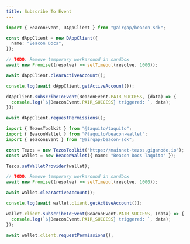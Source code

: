 ```yaml
---
title: Subscribe To Event
---
```






<!-- embedme subscribe-to-event.beacon.ts -->

```ts live
import { BeaconEvent, DAppClient } from "@airgap/beacon-sdk";

const dAppClient = new DAppClient({
  name: "Beacon Docs",
});

// TODO: Remove temporary workaround in sandbox
await new Promise((resolve) => setTimeout(resolve, 1000));

await dAppClient.clearActiveAccount();

console.log(await dAppClient.getActiveAccount());

dAppClient.subscribeToEvent(BeaconEvent.PAIR_SUCCESS, (data) => {
  console.log(`${BeaconEvent.PAIR_SUCCESS} triggered: `, data);
});

await dAppClient.requestPermissions();
```

<!-- embedme subscribe-to-event.taquito.ts -->

```ts live
import { TezosToolkit } from "@taquito/taquito";
import { BeaconWallet } from "@taquito/beacon-wallet";
import { BeaconEvent } from "@airgap/beacon-sdk";

const Tezos = new TezosToolkit("https://mainnet-tezos.giganode.io");
const wallet = new BeaconWallet({ name: "Beacon Docs Taquito" });

Tezos.setWalletProvider(wallet);

// TODO: Remove temporary workaround in sandbox
await new Promise((resolve) => setTimeout(resolve, 1000));

await wallet.clearActiveAccount();

console.log(await wallet.client.getActiveAccount());

wallet.client.subscribeToEvent(BeaconEvent.PAIR_SUCCESS, (data) => {
  console.log(`${BeaconEvent.PAIR_SUCCESS} triggered: `, data);
});

await wallet.client.requestPermissions();
```


